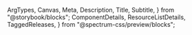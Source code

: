   ArgTypes,
  Canvas,
  Meta,
  Description,
  Title,
  Subtitle,
} from "@storybook/blocks";
  ComponentDetails,
  ResourceListDetails,
  TaggedReleases,
} from "@spectrum-css/preview/blocks";


<Meta of={CoachmarkStories} title="Docs" />

<Title of={CoachmarkStories} />
<Subtitle of={CoachmarkStories} />
<ComponentDetails />
<ResourceListDetails />

<Description of={CoachmarkStories} />

## Standard

<Canvas of={CoachmarkStories.Default} />

## With media

<Canvas of={CoachmarkStories.WithMedia} />

## Properties

The component accepts the following inputs (properties):

<ArgTypes />

## Tagged releases

<TaggedReleases />
